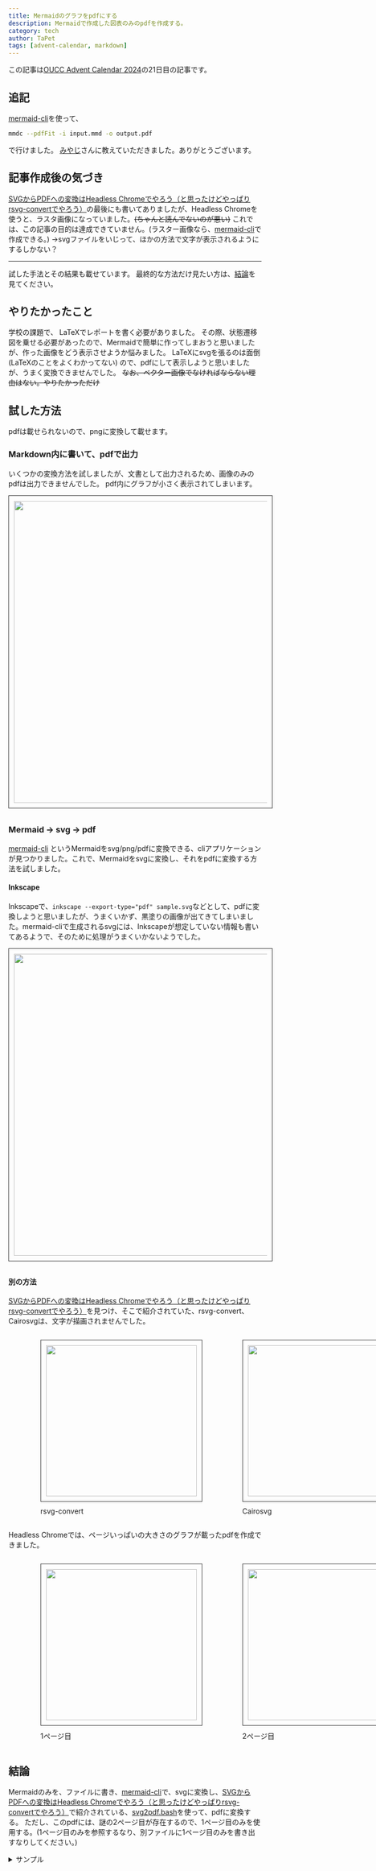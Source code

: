 ```yaml
---
title: Mermaidのグラフをpdfにする
description: Mermaidで作成した図表のみのpdfを作成する。
category: tech
author: TaPet
tags: [advent-calendar, markdown]
---
```




この記事は[OUCC Advent Calendar 2024](https://adventar.org/calendars/10655)の21日目の記事です。

## 追記
[mermaid-cli](https://github.com/mermaid-js/mermaid-cli)を使って、
```bash
mmdc --pdfFit -i input.mmd -o output.pdf
```
で行けました。
[みやじ](https://oucc.org/blog/authors/miyaji/)さんに教えていただきました。ありがとうございます。

## 記事作成後の気づき
[SVGからPDFへの変換はHeadless Chromeでやろう（と思ったけどやっぱりrsvg-convertでやろう）](https://qiita.com/s417-lama/items/747be70c35204d4e1b39#headless-chrome)の最後にも書いてありましたが、Headless Chromeを使うと、ラスタ画像になっていました。~~(ちゃんと読んでないのが悪い)~~ これでは、この記事の目的は達成できていません。(ラスター画像なら、[mermaid-cli](https://github.com/mermaid-js/mermaid-cli)で作成できる。)
→svgファイルをいじって、ほかの方法で文字が表示されるようにするしかない？

---

試した手法とその結果も載せています。
最終的な方法だけ見たい方は、[結論](#結論)を見てください。

## やりたかったこと
学校の課題で、 LaTeXでレポートを書く必要がありました。
その際、状態遷移図を乗せる必要があったので、Mermaidで簡単に作ってしまおうと思いましたが、作った画像をどう表示させようか悩みました。
LaTeXにsvgを張るのは面倒 (LaTeXのことをよくわかってない) ので、pdfにして表示しようと思いましたが、うまく変換できませんでした。
~~なお、ベクター画像でなければならない理由はない。やりたかっただけ~~

## 試した方法
pdfは載せられないので、pngに変換して載せます。
### Markdown内に書いて、pdfで出力
いくつかの変換方法を試しましたが、文書として出力されるため、画像のみのpdfは出力できませんでした。
pdf内にグラフが小さく表示されてしまいます。

<Image src={mdToPdf} alt="" width="600px" style="padding: 10px; margin-bottom: 10px; border: 1px solid #333333;"/>

### Mermaid → svg → pdf
[mermaid-cli](https://github.com/mermaid-js/mermaid-cli) というMermaidをsvg/png/pdfに変換できる、cliアプリケーションが見つかりました。これで、Mermaidをsvgに変換し、それをpdfに変換する方法を試しました。
#### Inkscape
Inkscapeで、`inkscape --export-type="pdf" sample.svg`などとして、pdfに変換しようと思いましたが、うまくいかず、黒塗りの画像が出てきてしまいました。mermaid-cliで生成されるsvgには、Inkscapeが想定していない情報も書いてあるようで、そのために処理がうまくいかないようでした。

<Image src={Inkscape} alt="" width="600px" style="padding: 10px; margin-bottom: 10px; border: 1px solid #333333;"/>

#### 別の方法
[SVGからPDFへの変換はHeadless Chromeでやろう（と思ったけどやっぱりrsvg-convertでやろう）](https://qiita.com/s417-lama/items/747be70c35204d4e1b39#headless-chrome)を見つけ、そこで紹介されていた、rsvg-convert、Cairosvgは、文字が描画されませんでした。

<ul style="display: flex;">
<il><figure><Image src={rsvgConvert} alt="" width="300px" style="padding: 10px; margin-bottom: 10px; border: 1px solid #333333;"/><figcaption>rsvg-convert</figcaption></figure></il>
<il><figure><Image src={Cairosvg} alt="" width="300px" style="padding: 10px; margin-bottom: 10px; border: 1px solid #333333;"/><figcaption>Cairosvg</figcaption></figure></il>
</ul>

Headless Chromeでは、ページいっぱいの大きさのグラフが載ったpdfを作成できました。
<ul style="display: flex;">
<il><figure><Image src={headless1} alt="" width="300px" style="padding: 10px; margin-bottom: 10px; border: 1px solid #333333;"/><figcaption>1ページ目</figcaption></figure></il>
<il><figure><Image src={headless2} alt="" width="300px" style="padding: 10px; margin-bottom: 10px; border: 1px solid #333333;"/><figcaption>2ページ目</figcaption></figure></il>
</ul>

## 結論
Mermaidのみを、ファイルに書き、[mermaid-cli](https://github.com/mermaid-js/mermaid-cli)で、svgに変換し、[SVGからPDFへの変換はHeadless Chromeでやろう（と思ったけどやっぱりrsvg-convertでやろう）](https://qiita.com/s417-lama/items/747be70c35204d4e1b39#headless-chrome)で紹介されている、[svg2pdf.bash](https://gist.github.com/s417-lama/84bf66de1096c4587e8187092fb41684)を使って、pdfに変換する。
ただし、このpdfには、謎の2ページ目が存在するので、1ページ目のみを使用する。(1ページ目のみを参照するなり、別ファイルに1ページ目のみを書き出すなりしてください。)

<details>
<summary>サンプル</summary>

Mermaidファイル(sample.mmd)の記述

```mermaid
graph TD
a-->b
a-->c
b-->d
c-->e
d-->e
```

sample.mmdの出力内容
<Image src={svg} alt=""/>

PDF
<ul style="display: flex;">
<il><figure><Image src={headless1} alt="" width="300px" style="padding: 10px; margin-bottom: 10px; border: 1px solid #333333;"/><figcaption>1ページ目</figcaption></figure></il>
<il><figure><Image src={headless2} alt="" width="300px" style="padding: 10px; margin-bottom: 10px; border: 1px solid #333333;"/><figcaption>2ページ目</figcaption></figure></il>
</ul>

</details>
